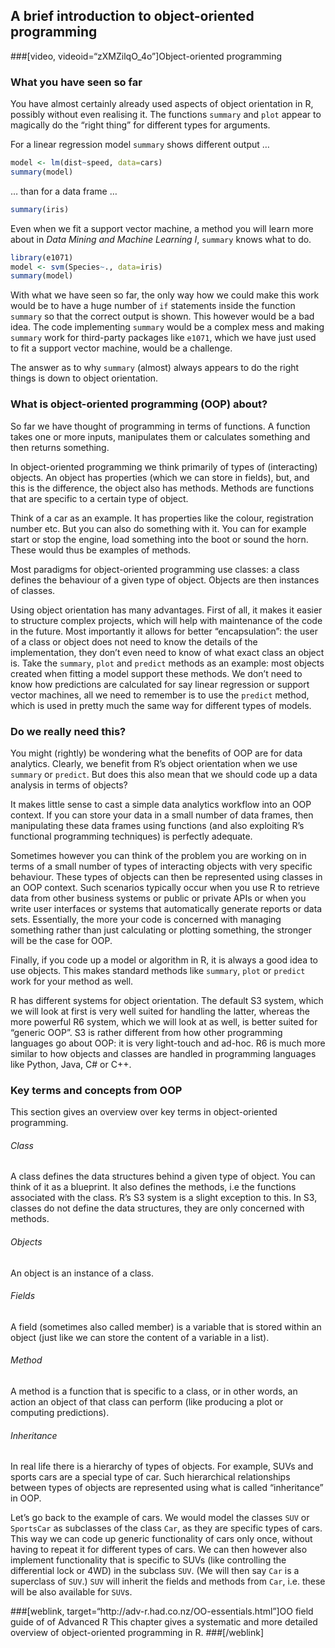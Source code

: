 ##  A brief introduction to object-oriented programming

###[video, videoid="zXMZilqO_4o"]Object-oriented programming

### What you have seen so far
You have almost certainly already used aspects of object orientation in R, possibly without even realising it. The functions `summary` and `plot` appear to magically do the "right thing" for different types for arguments.

For a linear regression model `summary` shows different output ...
```r
model <- lm(dist~speed, data=cars)
summary(model)
```
... than for a data frame ...
```r
summary(iris)
```
Even when we fit a support vector machine, a method you will learn more about in *Data Mining and Machine Learning I*, `summary` knows what to do.
```r
library(e1071)
model <- svm(Species~., data=iris)
summary(model)
```
With what we have seen so far, the only way how we could make this work would be to have a huge number of `if` statements inside the function `summary` so that the correct output is shown. This however would be a bad idea. The code implementing `summary` would be a complex mess and making `summary` work for third-party packages like `e1071`, which we have just used to fit a support vector machine, would be a challenge. 

The answer as to why `summary` (almost) always appears to do the right things is down to object orientation.

### What is object-oriented programming (OOP) about?

So far we have thought of programming in terms of functions. A function takes one or more inputs, manipulates them or calculates something and then returns something.

In object-oriented programming we think primarily of types of (interacting) objects. An object has properties (which we can store in fields), but, and this is the difference, the object also has methods. Methods are functions that are specific to a certain type of object.

Think of a car as an example. It has properties like the colour, registration number etc. But you can also do something with it. You can for example start or stop the engine, load something into the boot or sound the horn. These would thus be examples of methods. 

Most paradigms for object-oriented programming use classes: a class defines the behaviour of a given type of object. Objects are then instances of classes. 

Using object orientation has many advantages. First of all, it makes it easier to structure complex projects, which will help with maintenance of the code in the future. Most importantly it allows for better "encapsulation": the user of a class or object does not need to know the details of the implementation, they don't even need to know of what exact class an object is. Take the `summary`, `plot` and `predict` methods as an example: most objects created when fitting a model support these methods. We don't need to know how predictions are calculated for say linear regression or support vector machines, all we need to remember is to use the `predict` method, which is used in pretty much the same way for different types of models.


### Do we really need this?
You might (rightly) be wondering what the benefits of OOP are for data analytics. Clearly, we benefit from R's object orientation when we use `summary` or `predict`. But does this also mean that we should code up a data analysis in terms of objects?

It makes little sense to cast a simple data analytics workflow into an OOP context. If you can store your data in a small number of data frames, then manipulating these data frames using functions (and also exploiting R's functional programming techniques) is perfectly adequate.

Sometimes however you can think of the problem you are working on in terms of a small number of types of interacting objects with very specific behaviour. These types of objects can then be represented using classes in an OOP context. Such scenarios typically occur when you use R to retrieve data from other business systems or public or private APIs or when you write user interfaces or systems that automatically generate reports or data sets. Essentially, the more your code is concerned with managing something rather than just calculating or plotting something, the stronger will be the case for OOP.

Finally, if you code up a model or algorithm in R, it is always a good idea to use objects. This makes standard methods like `summary`, `plot` or `predict` work for your method as well.

R has different systems for object orientation. The default S3 system, which we will look at first is very well suited for handling the latter, whereas the more powerful R6 system, which we will look at as well, is better suited for "generic OOP". S3 is rather different from how other programming languages go about OOP: it is very light-touch and ad-hoc. R6 is much more similar to how objects and classes are handled in programming languages like Python, Java, C#  or C++.

### Key terms and concepts from OOP
 
This section gives an overview over key terms in object-oriented programming.

###### Class
A class defines the data structures behind a given type of object. You can think of it as a blueprint. It also defines the methods, i.e the functions associated with the class. R's S3 system is a slight exception to this. In S3, classes do not define the data structures, they are only concerned with methods.

###### Objects
An object is an instance of a class. 

###### Fields
A field (sometimes also called member) is a variable that is stored within an object (just like we can store the content of a variable in a list).

###### Method
A method is a function that is specific to a class, or in other words, an action an object of that class can perform (like producing a plot or computing predictions).

###### Inheritance
In real life there is a hierarchy of types of objects. For example, SUVs and sports cars are a special type of car. Such hierarchical relationships between types of objects are represented using what is called "inheritance" in OOP.

Let's go back to the example of cars. We would model the classes `SUV` or `SportsCar` as subclasses of the class `Car`, as they are specific types of cars. This way we can code up generic functionality of cars only once, without having to repeat it for different types of cars. We can then however also implement functionality that is specific to SUVs (like controlling the differential lock or 4WD) in the subclass `SUV`. (We will then say `Car` is a superclass of `SUV`.) `SUV` will inherit the fields and methods from `Car`, i.e. these will be also available for `SUV`s.

###[weblink, target="http://adv-r.had.co.nz/OO-essentials.html"]OO field guide of of Advanced R
This chapter gives a systematic and more detailed overview of object-oriented programming in R.
###[/weblink]

<!--[if PDF]>
\newpage
<![endif]-->
